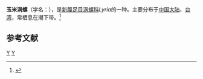 {{Speciesbox
| taxon = Lyria kurodai
| binomial_authority = (Kawamura, 1964)
}}
'''玉米涡螺'''（学名：''{{lang|la|Lyria kurodai}}''），是[[新腹足目|新腹足目]][[涡螺科|涡螺科]]''Lyria''的一种。主要分布于[[中国大陆|中国大陆]]、[[台湾|台湾]]，常栖息在潮下带。<ref>{{cite web|url=http://shell.sinica.edu.tw/chinese/shellbase_detail.php?science_no=1307|title=国际贝库：玉米涡螺|publisher=台湾贝类资料库|accessdate=2009-08-11|archive-date=2016-03-04|archive-url=https://web.archive.org/web/20160304104938/http://shell.sinica.edu.tw/chinese/shellbase_detail.php?science_no=1307|dead-url=no}}</ref>

== 参考文献 ==
{{reflist}}
{{taxonbar}}
[[Category:_1964年描述的动物|Y]]
[[Category:涡螺科|Y]]